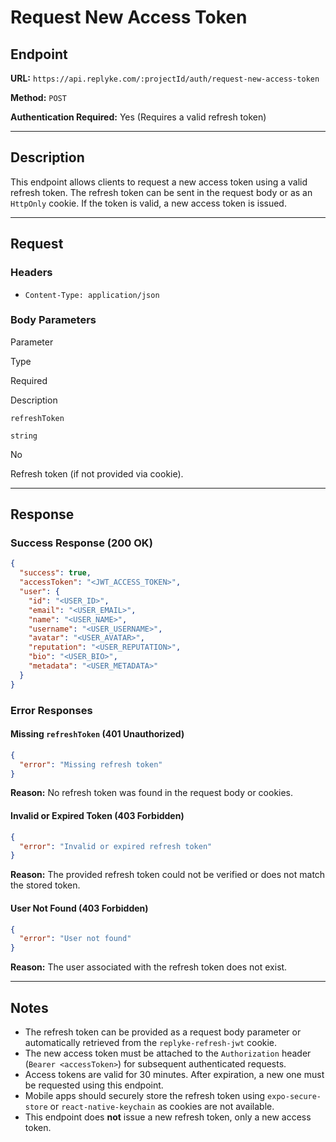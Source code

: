 
# Request New Access Token

## Endpoint

**URL:** `https://api.replyke.com/:projectId/auth/request-new-access-token`

**Method:** `POST`

**Authentication Required:** Yes (Requires a valid refresh token)

----------

## Description

This endpoint allows clients to request a new access token using a valid refresh token. The refresh token can be sent in the request body or as an `HttpOnly` cookie. If the token is valid, a new access token is issued.

----------

## Request

### Headers

-   `Content-Type: application/json`

### Body Parameters

Parameter

Type

Required

Description

`refreshToken`

`string`

No

Refresh token (if not provided via cookie).

----------

## Response

### Success Response (200 OK)

```json
{
  "success": true,
  "accessToken": "<JWT_ACCESS_TOKEN>",
  "user": {
    "id": "<USER_ID>",
    "email": "<USER_EMAIL>",
    "name": "<USER_NAME>",
    "username": "<USER_USERNAME>",
    "avatar": "<USER_AVATAR>",
    "reputation": "<USER_REPUTATION>",
    "bio": "<USER_BIO>",
    "metadata": "<USER_METADATA>"
  }
}

```

### Error Responses

#### Missing `refreshToken` (401 Unauthorized)

```json
{
  "error": "Missing refresh token"
}

```

**Reason:** No refresh token was found in the request body or cookies.

#### Invalid or Expired Token (403 Forbidden)

```json
{
  "error": "Invalid or expired refresh token"
}

```

**Reason:** The provided refresh token could not be verified or does not match the stored token.

#### User Not Found (403 Forbidden)

```json
{
  "error": "User not found"
}

```

**Reason:** The user associated with the refresh token does not exist.

----------

## Notes

-   The refresh token can be provided as a request body parameter or automatically retrieved from the `replyke-refresh-jwt` cookie.
-   The new access token must be attached to the `Authorization` header (`Bearer <accessToken>`) for subsequent authenticated requests.
-   Access tokens are valid for 30 minutes. After expiration, a new one must be requested using this endpoint.
-   Mobile apps should securely store the refresh token using `expo-secure-store` or `react-native-keychain` as cookies are not available.
-   This endpoint does **not** issue a new refresh token, only a new access token.
